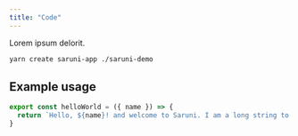 ```yaml
---
title: "Code"
---
```


Lorem ipsum delorit.

```bash
yarn create saruni-app ./saruni-demo
```

## Example usage

```ts title=index.ts shouldIncludeLineNumbers=true
export const helloWorld = ({ name }) => {
  return `Hello, ${name}! and welcome to Saruni. I am a long string to test how the docs will wrap content`.
}
```

